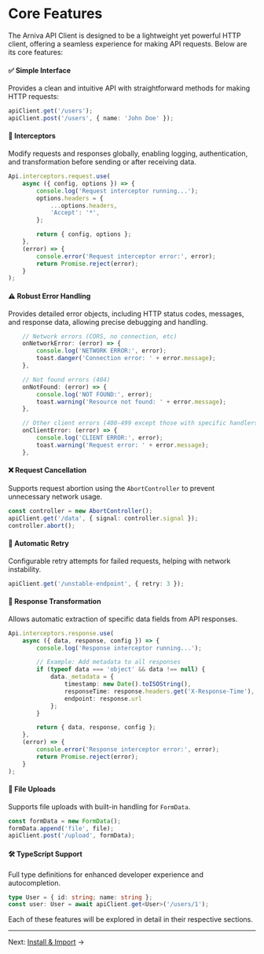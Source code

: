 
<Meta title="Api/Core Features" />

# Core Features

The Arniva API Client is designed to be a lightweight yet powerful HTTP client, offering a seamless experience for making API requests. Below are its core features:

#### ✅ Simple Interface
Provides a clean and intuitive API with straightforward methods for making HTTP requests:
```ts
apiClient.get('/users');
apiClient.post('/users', { name: 'John Doe' });
```

#### 🔄 Interceptors
Modify requests and responses globally, enabling logging, authentication, and transformation before sending or after receiving data.
```ts
Api.interceptors.request.use(
	async ({ config, options }) => {
		console.log('Request interceptor running...');
		options.headers = {
			...options.headers,
			'Accept': '*',
		};

		return { config, options };
	},
	(error) => {
		console.error('Request interceptor error:', error);
		return Promise.reject(error);
	}
);
```

#### ⚠️ Robust Error Handling
Provides detailed error objects, including HTTP status codes, messages, and response data, allowing precise debugging and handling.
```ts
	// Network errors (CORS, no connection, etc)
	onNetworkError: (error) => {
		console.log('NETWORK ERROR:', error);
		toast.danger('Connection error: ' + error.message);
	},

	// Not found errors (404)
	onNotFound: (error) => {
		console.log('NOT FOUND:', error);
		toast.warning('Resource not found: ' + error.message);
	},

	// Other client errors (400-499 except those with specific handlers)
	onClientError: (error) => {
		console.log('CLIENT ERROR:', error);
		toast.warning('Request error: ' + error.message);
	},
```

#### ❌ Request Cancellation
Supports request abortion using the `AbortController` to prevent unnecessary network usage.
```ts
const controller = new AbortController();
apiClient.get('/data', { signal: controller.signal });
controller.abort();
```

#### 🔁 Automatic Retry
Configurable retry attempts for failed requests, helping with network instability.
```ts
apiClient.get('/unstable-endpoint', { retry: 3 });
```

#### 🔄 Response Transformation
Allows automatic extraction of specific data fields from API responses.
```ts
Api.interceptors.response.use(
	async ({ data, response, config }) => {
		console.log('Response interceptor running...');

		// Example: Add metadata to all responses
		if (typeof data === 'object' && data !== null) {
			data._metadata = {
				timestamp: new Date().toISOString(),
				responseTime: response.headers.get('X-Response-Time'),
				endpoint: response.url
			};
		}

		return { data, response, config };
	},
	(error) => {
		console.error('Response interceptor error:', error);
		return Promise.reject(error);
	}
);
```

#### 📂 File Uploads
Supports file uploads with built-in handling for `FormData`.
```ts
const formData = new FormData();
formData.append('file', file);
apiClient.post('/upload', formData);
```

#### 🛠 TypeScript Support
Full type definitions for enhanced developer experience and autocompletion.
```ts
type User = { id: string; name: string };
const user: User = await apiClient.get<User>('/users/1');
```

Each of these features will be explored in detail in their respective sections.

---
Next: [Install & Import](/docs/api-install-import--docs) →